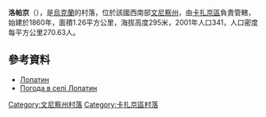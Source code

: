 {{coord|49|34|3|N|28|45|41|E|scale:30000|display=title}}

'''洛帕京'''（{{lang-uk|Лопатин}}），是[[烏克蘭|烏克蘭]]的村落，位於該國西南部[[文尼察州|文尼察州]]，由[[卡扎京區|卡扎京區]]負責管轄，始建於1860年，面積1.26平方公里，海拔高度295米，2001年人口341，人口密度每平方公里270.63人。

==參考資料==
* [http://gska2.rada.gov.ua/pls/z7502/A005?rdat1=28.02.2009&rf7571=2034 Лопатин]{{dead link|date=2018年3月 |bot=InternetArchiveBot |fix-attempted=yes }}
* [http://weather.in.ua/ua/vinnickaja/13833 Погода в селі Лопатин] {{Wayback|url=http://weather.in.ua/ua/vinnickaja/13833 |date=20181011214449 }}

[[Category:文尼察州村落|Category:文尼察州村落]]
[[Category:卡扎京區村落|Category:卡扎京區村落]]


{{Vinnytsia-geo-stub}}